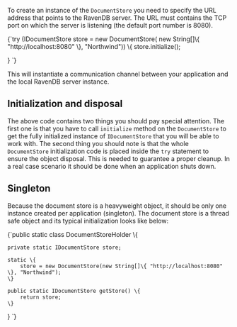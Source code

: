 
To create an instance of the `DocumentStore` you need to specify the URL address that points to the RavenDB server. The URL must contains the TCP port on which the server is listening (the default port number is 8080).

<TabItem value="document_store_creation" label="document_store_creation">
<CodeBlock language="java">
{`try (IDocumentStore store = new DocumentStore( new String[]\{ "http://localhost:8080" \}, "Northwind")) \{
    store.initialize();


\}
`}
</CodeBlock>
</TabItem>

This will instantiate a communication channel between your application and the local RavenDB server instance. 


## Initialization and disposal

The above code contains two things you should pay special attention. The first one is that you have to call `initialize` method on the `DocumentStore` to get the fully initialized instance of `IDocumentStore` that you will be able to work with.
The second thing you should note is that the whole `DocumentStore` initialization code is placed inside the `try` statement to ensure the object disposal. This is needed to guarantee a proper cleanup. In a real case scenario it should be done when an application shuts down. 

## Singleton

Because the document store is a heavyweight object, it should be only one instance created per application (singleton). The document store is a thread safe object and its typical
initialization looks like below:

<TabItem value="document_store_holder" label="document_store_holder">
<CodeBlock language="java">
{`public static class DocumentStoreHolder \{

    private static IDocumentStore store;

    static \{
        store = new DocumentStore(new String[]\{ "http://localhost:8080" \}, "Northwind");
    \}

    public static IDocumentStore getStore() \{
        return store;
    \}
\}
`}
</CodeBlock>
</TabItem>


